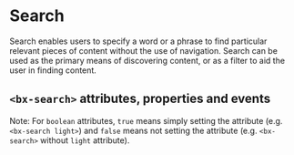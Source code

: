 
# Search

Search enables users to specify a word or a phrase to find particular relevant pieces of content without the use of navigation.
Search can be used as the primary means of discovering content, or as a filter to aid the user in finding content.

<Preview withToolbar>
  <Story id="components-search--default" height="160px" />
</Preview>

## `<bx-search>` attributes, properties and events

Note: For `boolean` attributes, `true` means simply setting the attribute (e.g. `<bx-search light>`) and `false` means not setting the attribute (e.g. `<bx-search>` without `light` attribute).

<Props of="bx-search" />
